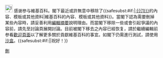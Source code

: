 [[File:Information.svg|25px|link=]] 感谢参与維基百科。閣下最近或許無意中移除了{{<includeonly>safesubst:</includeonly>#if:{{{1|}}}|[[:{{{1}}}]]的內容、模板或其他資料|維基百科的內容、模板或其他資料}}。當閣下認為需要刪掉某些內容時，請妥善利用[[Help:編輯摘要|編輯摘要]]說明理由。而當閣下移除一些或會引起爭議的內容前，請先至討論頁展開討論。目前被閣下移去之內容已經恢复，請於繼續編輯前参看[[Wikipedia:歡迎，新來者|歡迎頁面]]以了解更多關於貢獻維基百科的事宜。如閣下仍需進行測試，請使用[[維基百科:沙盒|沙盒]]。{{<includeonly>safesubst:</includeonly>#if:{{{2|}}}|{{{2}}}|祝好！}}<!-- Template:uw-delete1 --><noinclude>
{{Templatesnotice|series = uw-delete|s1 = uw-d1|s2 = uw-b1|max = 4im}}
[[Category:用戶警告模板|刪]]
</noinclude>